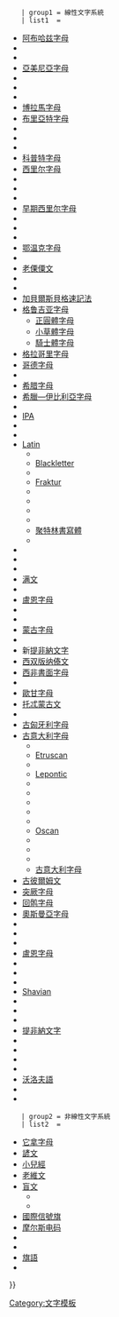 {{Navbox|child
| title  = [[全音素文字]]
| listclass = hlist
| state  = {{#ifeq:{{{1|}}}|open|uncollapsed|collapsed}}

    | group1 = 線性文字系統
    | list1  = 
*[[阿布哈兹字母]]
*{{tsl|en|Anglo-Saxon runes|Anglo-Saxon}}
*{{tsl|en|Ariyaka|Ariyaka alphabet}}
*[[亞美尼亞字母]]
*{{tsl|en|Avestan alphabet|阿维斯陀字母}}
*{{tsl|en|Avoiuli|Avoiuli}}
*{{tsl|en|Bassa alphabet|Bassa Vah}}
*[[博拉馬字母]]
*[[蒙古字母|布里亞特字母]]
*{{tsl|en|Camunian alphabet|Camunian}}
*{{tsl|en|Carian alphabet|Carian}}
*{{tsl|en|Caucasian Albanian alphabet|Caucasian Albanian}}
*[[科普特字母]]
*[[西里尔字母]]
*{{tsl|en|Dalecarlian runes|Dalecarlian runes}}
*{{tsl|en|Deseret alphabet|Deseret}}
*{{tsl|en|Duployan shorthand|Duployan shorthand}}
*[[早期西里尔字母]]
*{{tsl|en|Eclectic shorthand|Eclectic shorthand}}
*{{tsl|en|Elbasan script|Elbasan}}
*{{tsl|en|Elder Futhark|Elder Futhark}}
*[[鄂温克语|鄂温克字母]]
*{{tsl|en|Faliscan alphabet|Faliscan}}
*[[老傈僳文]]
*{{tsl|en|Fula Ba|Fula Ba}}
*{{tsl|en|Fula Dita|Fula Dita}}
*[[加貝爾斯貝格速記法]]
*[[格鲁吉亚字母]]
** [[格鲁吉亚字母#正圓體字母|正圓體字母]]
** [[格鲁吉亚字母#小草體字母|小草體字母]]
** [[格鲁吉亚字母#騎士體字母|騎士體字母]]
*[[格拉哥里字母]]
*[[哥德字母]]
*{{tsl|en|Gregg shorthand|Gregg shorthand}}
*[[希腊字母]]
*[[希臘—伊比利亞字母]]
*{{tsl|en|Gurung Khe Phri|Gurung Khe Phri}}
*[[國際音標|IPA]]
*{{tsl|en|Jenticha script|Jenticha}}
*{{tsl|en|Kaddare script|Kaddare}}
*[[Latin]]
** {{tsl|en|Beneventan script|Beneventan}}
** [[Blackletter]]
** {{tsl|en|Carolingian minuscule|Carolingian minuscule}}
** [[Fraktur]]
** {{tsl|en|Gaelic type|Gaelic}}
** {{tsl|en|Insular script|Insular}}
** {{tsl|en|Kurrent|Kurrent}}
** {{tsl|en|Merovingian script|Merovingian}}
** [[聚特林書寫體]]
** {{tsl|en|Visigothic script|Visigothic}}
*{{tsl|en|Lemnian alphabet|Lemnian}}
*{{tsl|en|Lycian alphabet|Lycian}}
*{{tsl|en|Lydian alphabet|Lydian}}
*[[满文]]
*{{tsl|en|Mandaic alphabet|曼达字母}}
*[[盧恩字母]]
*{{tsl|en|Medieval runes}}
*{{tsl|en|Molodtsov alphabet|Molodtsov}}
*[[蒙古字母]]
*{{tsl|en|Mro script|Mro}}
*新[[提非納文字]]
*[[西双版纳傣文]]
*[[西非書面字母]]
*{{tsl|en|Numidian alphabet|Numidian}}
*[[歐甘字母]]
*[[托忒蒙古文]]
*{{tsl|en|Ol Chiki script|Ol Chiki}}
*[[古匈牙利字母]]
*[[古意大利字母]]
** {{tsl|en|Camunic alphabet|Camunic}}
** [[古意大利字母|Etruscan]]
** {{tsl|en|Faliscan alphabet|Faliscan}}
** [[古意大利字母|Lepontic]]
** {{tsl|en|Magrè alphabet|Magrè}}
** {{tsl|en|Marsiliana alphabet|Marsiliana}}
** {{tsl|en|Messapic alphabet|Messapic}}
** {{tsl|en|North Picene alphabet|North Picene}}
** {{tsl|en|Nucerian alphabet|Nucerian}}
** [[古意大利字母|Oscan]]
** {{tsl|en|Sanzeno alphabet|Sanzeno}}
** {{tsl|en|South Picene alphabet|South Picene}}
** {{tsl|en|Umbrian alphabet|Umbrian}}
** [[古意大利字母]]
*[[古彼爾姆文]]
*[[突厥字母]]
*[[回鹘字母]]
*[[奧斯曼亞字母]]
*{{tsl|en|Palmyrene alphabet|Palmyrene}}
*{{tsl|en|Pau Cin Hau alphabet|Pau Cin Hau}}
*{{tsl|en|Pisidian alphabet|Pisidian}}
*[[盧恩字母]]
*{{tsl|en|Salifou Hausa alphabet|Salifou Hausa}}
*{{tsl|en|Satavahana script|Satavahana}}
*{{tsl|en|Sidetic script|Sidetic}}
*[[Shavian]]
*{{tsl|en|Somali ancient script|Somali}}
*{{tsl|en|Staveless runes|Staveless runes}}
*{{tsl|en|Tafi alphabet|Tafi}}
*[[提非納文字]]
*{{tsl|en|Todhri alphabet|Todhri}}
*{{tsl|en|Tolong Siki|Tolong Siki}}
*{{tsl|en|Visible Speech|Visible Speech}}
*{{tsl|en|Vithkuqi alphabet|Vithkuqi}}
*[[沃洛夫語]]
*{{tsl|en|Younger Futhark|Younger Futhark}}
*{{tsl|en|Zaghawa alphabet|Zaghawa}}

    | group2 = 非線性文字系統
    | list2  = <!--(as above:)-->
*[[它拿字母]]
*[[諺文]]
*[[小兒經]]
*[[老維文]]
*[[盲文]]
**{{tsl|en|Hebrew Braille|希伯来盲文}}
**{{tsl|en|Korean braille|韩国盲文}}
*[[國際信號旗]]
*[[摩尔斯电码]]
*{{tsl|en|New York Point|New York Point}}
*{{tsl|en|Semaphore line|Semaphore line}}
*[[旗語]]
*{{tsl|en|Moon type|Moon type}}

}}<noinclude>
[[Category:文字模板]]

</noinclude>